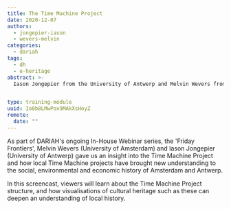 ```yaml
---
title: The Time Machine Project
date: 2020-12-07
authors:
  - jongepier-iason
  - wevers-melvin
categories:
  - dariah
tags:
  - dh
  - e-heritage
abstract: >-
  Iason Jongepier from the University of Antwerp and Melvin Wevers from the University of Amsterdam explore the Time Machine Project and how local Time Machine instances can help us expand our understanding of the social, environmental and economic history of the city.


type: training-module
uuid: Io0b8LMwPox9MAkXsHoyZ
remote:
  date: ""
---
```


As part of DARIAH's ongoing In-House Webinar series, the 'Friday Frontiers', Melvin Wevers (University of Amsterdam) and Iason Jongepier (University of Antwerp) gave us an insight into the Time Machine Project and how local Time Machine projects have brought new understanding to the social, environmental and economic history of Amsterdam and Antwerp.

In this screencast, viewers will learn about the Time Machine Project structure, and how visualisations of cultural heritage such as these can deepen an understanding of local history.

<VideoCard
  title="Click to view"
  subtitle="The Time Machine Project"
  id="pM33gxkUYyA"
  image="/assets/images/cms/posts/time-machine-project/friday-frontiers.png"
  startTime="206"
/>

